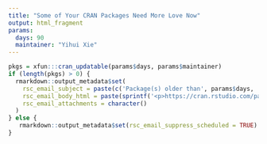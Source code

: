 ```yaml
---
title: "Some of Your CRAN Packages Need More Love Now"
output: html_fragment
params:
  days: 90
  maintainer: "Yihui Xie"
---
```


```r
pkgs = xfun:::cran_updatable(params$days, params$maintainer)
if (length(pkgs) > 0) {
  rmarkdown::output_metadata$set(
    rsc_email_subject = paste(c('Package(s) older than', params$days, 'days:', pkgs), collapse = ' '),
    rsc_email_body_html = paste(sprintf('<p>https://cran.rstudio.com/package=%s</p>', pkgs), collapse = '\n'),
    rsc_email_attachments = character()
  )
} else {
   rmarkdown::output_metadata$set(rsc_email_suppress_scheduled = TRUE)
}
```
